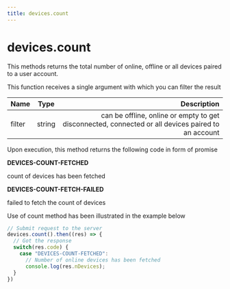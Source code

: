 ```yaml
---
title: devices.count
---
```


# devices.count

This methods returns the total number of online, offline or all devices paired to a user account.

This function receives a single argument with which you can filter the result

| Name       | Type |   Description |
| :------------ | :---------: | ----------: |
| filter     |    string    | can be offline, online or empty to get disconnected, connected or all devices paired to an account|

Upon execution, this method returns the following code in form of promise

**DEVICES-COUNT-FETCHED**

count of devices has been fetched

**DEVICES-COUNT-FETCH-FAILED**

failed to fetch the count of devices

Use of count method has been illustrated in the example below

```js
// Submit request to the server
devices.count().then((res) => {
  // Got the response
  switch(res.code) {
    case "DEVICES-COUNT-FETCHED": 
      // Number of online devices has been fetched
      console.log(res.nDevices);
  }
})
```




